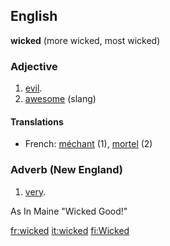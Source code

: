 ==English==
'''wicked''' (more wicked, most wicked)

===Adjective=== 
#[[evil]].
#[[awesome]] (slang)

====Translations====
*French: [[méchant]] (1), [[mortel]] (2)

===Adverb (New England)===
#[[very]].

As In Maine "Wicked Good!"

[[fr:wicked]]
[[it:wicked]]
[[fi:Wicked]]
